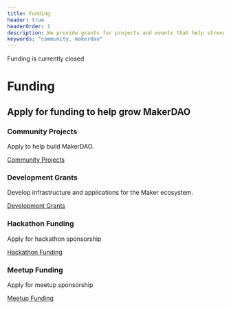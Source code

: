 ```yaml
---
title: Funding
header: true
headerOrder: 1
description: We provide grants for projects and events that help strengthen Maker, the community, and the adoption of Dai.
keywords: "community, makerdao"
---
```


<StatusBanner success> Funding is currently closed </StatusBanner>

# Funding

## Apply for funding to help grow MakerDAO

<Tout>

<Box>

### Community Projects

Apply to help build MakerDAO.

[Community Projects](/community-projects/index/)

</Box>

<Box>

### Development Grants

Develop infrastructure and applications for the Maker ecosystem.

[Development Grants](/development-grants/)

</Box>

<Box>

### Hackathon Funding

Apply for hackathon sponsorship

[Hackathon Funding](/hackathon-funding/)

</Box>

<Box>

### Meetup Funding

Apply for meetup sponsorship

[Meetup Funding](/meetup-funding/)

</Box>

</Tout>
